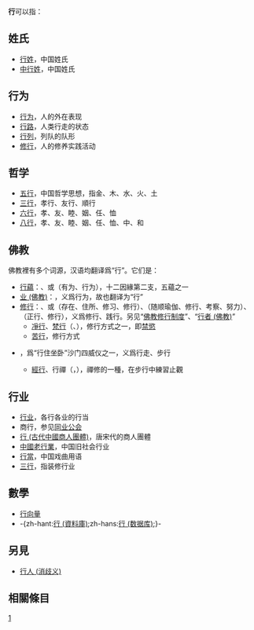 {{Wiktionary|行}}
'''行'''可以指：

==姓氏==
* [[行姓|行姓]]，中国姓氏
* [[中行姓|中行姓]]，中国姓氏

==行为==
* [[行为|行为]]，人的外在表现
* [[步行|行路]]，人类行走的状态
* [[排隊|行列]]，列队的队形
* [[修行|修行]]，人的修养实践活动

==哲学==
* [[五行|五行]]，中国哲学思想，指金、木、水、火、土
* [[三行_(儒家)|三行]]，孝行、友行、順行
* [[六行|六行]]，孝、友、睦、姻、任、恤
* [[八行|八行]]，孝、友、睦、姻、任、恤、中、和

==佛教==
{{Nidanas|float=right}}
佛教裡有多个词源，汉语均翻译爲“行”。它们是：
*[[行蘊|行蘊]]：{{lang|pi|saṅkhāra}}、{{lang|sa|saṃskāra}}或{{IAST|saṃskṛta}}（有为、行为），十二因緣第二支，五蘊之一
*[[业_(佛教)|业 (佛教)]]：{{lang|sa|karman}}，义爲行为，故也翻译为“行”
*[[修行|修行]]：{{lang|sa|carita}}、{{IAST|caryā}}或{{IAST|bhāvanā}}（存在、住所、修习、修行）、{{IAST|anu-yoga}}（随顺瑜伽、修行、考察、努力）、{{IAST|pratipatti}}（正行、修行），义爲修行、践行。另见“[[佛教修行制度|佛教修行制度]]”、“[[行者_(佛教)|行者 (佛教)]]”
**[[凈行|凈行]]、[[梵行|梵行]]（{{lang|sa|{{IAST|brahmacaryā}}}}、{{lang|pi|{{IAST|brahmacariya}}}}），修行方式之一，即[[禁慾|禁慾]]
**[[苦行|苦行]]，修行方式
*{{lang|sa|gamana}}，爲“行住坐卧”沙门四威仪之一，义爲行走、步行
**[[經行|經行]]、行禪（{{lang|sa|{{IAST|caṅkramati}}}}，{{lang|pi|{{IAST|caṅkamati}}}}），禪修的一種，在步行中練習止觀

==行业==
* [[行业|行业]]，各行各业的行当
* 商行，参见[[同业公会|同业公会]]
* [[行_(古代中國商人團體)|行 (古代中國商人團體)]]，唐宋代的商人團體
* [[中國老行業|中國老行業]]，中国旧社会行业
* [[行當|行當]]，中国戏曲用语
* [[三行|三行]]，指装修行业

==數學==

* [[行向量|行向量]]
* -{zh-hant:[[行_(資料庫)|行 (資料庫)]];zh-hans:[[列_(資料庫)|行 (数据库)]];}-

==另見==
* [[行人_(消歧义)|行人 (消歧义)]]

{{disambig|Cat=一字消歧义}}

==相關條目==
{{start box}}
{{succession box|
  before=[[無明|無明]] |
  title=[[十二因緣|十二因緣]] |
  years='''行'''|
  after=[[識_(佛教)|識]]|
}}
{{end box}}

[[Category:十二因缘|1]]